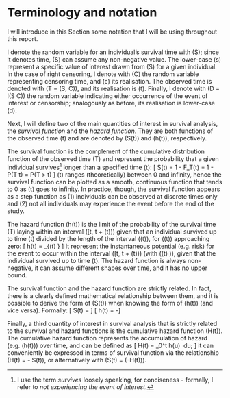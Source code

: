 # Terminology and notation {#terminology-notation}

I will introduce in this Section some notation that I will be using throughout this report.

I denote the random variable for an individual's survival time with \(S\); since it denotes time, \(S\) can assume any non-negative value. The lower-case \(s\) represent a specific value of interest drawn from \(S\) for a given individual. In the case of right censoring, I denote with \(C\) the random variable representing censoring time, and \(c\) its realisation. The observed time is denoted with \(T = \min(S, C)\), and its realisation is \(t\). Finally, I denote with \(D = I(S \le C)\) the random variable indicating either occurrence of the event of interest or censorship; analogously as before, its realisation is lower-case \(d\).

Next, I will define two of the main quantities of interest in survival analysis, the _survival function_ and the _hazard function_. They are both functions of the observed time \(t\) and are denoted by \(S(t)\) and \(h(t)\), respectively.

The survival function is the complement of the cumulative distribution function of the observed time \(T\) and represent the probability that a given individual survives^[I use the term _survives_ loosely speaking, for conciseness - formally, I refer to _not experiencing the event of interest_.] longer than a specified time \(t\):
\[
S(t) = 1 - F_T(t) = 1 - P(T \le t) = P(T > t)
\]
\(t\) ranges (theoretically) between 0 and infinity, hence the survival function can be plotted as a smooth, continuous function that tends to 0 as \(t\) goes to infinity. In practice, though, the survival function appears as a step function as (1) individuals can be observed at discrete times only and (2) not all individuals may experience the event before the end of the study.

The hazard function \(h(t)\) is the limit of the probability of the survival time \(T\) laying within an interval \([t, t + \Delta(t))\) given that an individual survived up to time \(t\) divided by the length of the interval \(\Delta(t)\), for \(\Delta(t)\) approaching zero:
\[
h(t) = \lim_{\Delta(t) \to 0} \frac{P(t \le T < t + \Delta(t) | T \ge t)}{\Delta(t)}
\]
It represent the instantaneous potential (e.g. risk) for the event to occur within the interval \([t, t + \Delta(t))\) (with \(\Delta(t) \to 0\)), given that the individual survived up to time \(t\). The hazard function is always non-negative, it can assume different shapes over time, and it has no upper bound.

The survival function and the hazard function are strictly related. In fact, there is a clearly defined mathematical relationship between them, and it is possible to derive the form of \(S(t)\) when knowing the form of \(h(t)\) (and vice versa). Formally:
\[
S(t) = \exp \left[ -\int_0^t h(u) \ du \right]
\]
\[
h(t) =  -\left[ \frac{d S(t) / dt}{S(t)} \right]
\]

Finally, a third quantity of interest in survival analysis that is strictly related to the survival and hazard functions is the cumulative hazard function \(H(t)\). The cumulative hazard function represents the accumulation of hazard (e.g. \(h(t)\)) over time, and can be defined as
\[
H(t) = \int_0^t h(u) \ du;
\]
it can conveniently be expressed in terms of survival function via the relationship \(H(t) = - \log S(t)\), or alternatively with \(S(t) = \exp(-H(t))\).

